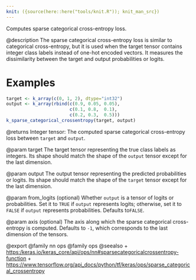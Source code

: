 ```yaml
---
knit: ({source(here::here("tools/knit.R")); knit_man_src})
---
```

Computes sparse categorical cross-entropy loss.

@description
The sparse categorical cross-entropy loss is similar to categorical
cross-entropy, but it is used when the target tensor contains integer
class labels instead of one-hot encoded vectors. It measures the
dissimilarity between the target and output probabilities or logits.

# Examples
```r
target <- k_array(c(0, 1, 2), dtype="int32")
output <- k_array(rbind(c(0.9, 0.05, 0.05),
                        c(0.1, 0.8,  0.1),
                        c(0.2, 0.3,  0.5)))
k_sparse_categorical_crossentropy(target, output)
```

@returns
Integer tensor: The computed sparse categorical cross-entropy
loss between `target` and `output`.

@param target
The target tensor representing the true class labels as
integers. Its shape should match the shape of the `output`
tensor except for the last dimension.

@param output
The output tensor representing the predicted probabilities
or logits.
Its shape should match the shape of the `target` tensor except
for the last dimension.

@param from_logits
(optional) Whether `output` is a tensor of logits
or probabilities.
Set it to `TRUE` if `output` represents logits; otherwise,
set it to `FALSE` if `output` represents probabilities.
Defaults to`FALSE`.

@param axis
(optional) The axis along which the sparse categorical
cross-entropy is computed.
Defaults to `-1`, which corresponds to the last dimension
of the tensors.

@export
@family nn ops
@family ops
@seealso
+ <https:/keras.io/keras_core/api/ops/nn#sparsecategoricalcrossentropy-function>
+ <https://www.tensorflow.org/api_docs/python/tf/keras/ops/sparse_categorical_crossentropy>

